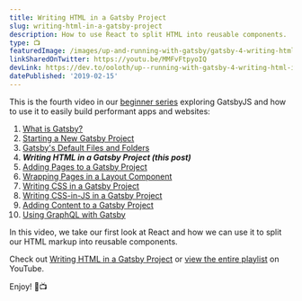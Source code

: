 ```yaml
---
title: Writing HTML in a Gatsby Project
slug: writing-html-in-a-gatsby-project
description: How to use React to split HTML into reusable components.
type: 📺
featuredImage: /images/up-and-running-with-gatsby/gatsby-4-writing-html-in-a-gatsby-project.png
linkSharedOnTwitter: https://youtu.be/MMFvFtpyoIQ
devLink: https://dev.to/ooloth/up--running-with-gatsby-4-writing-html-in-a-gatsby-project-1362
datePublished: '2019-02-15'
---
```


This is the fourth video in our [beginner series](https://www.youtube.com/watch?v=jAa1wh5ATm0&list=PLHBEcHVSROXQQhXpNhmiVKKcw72Cc0V-U) exploring GatsbyJS and how to use it to easily build performant apps and websites:

1. [What is Gatsby?](/what-is-gatsby)
2. [Starting a New Gatsby Project](/starting-a-new-gatsby-project)
3. [Gatsby's Default Files and Folders](/gatsbys-default-files-and-folders)
4. **_Writing HTML in a Gatsby Project (this post)_**
5. [Adding Pages to a Gatsby Project](/adding-pages-to-a-gatsby-project)
6. [Wrapping Pages in a Layout Component](/wrapping-pages-in-a-layout-component)
7. [Writing CSS in a Gatsby Project](/writing-css-in-a-gatsby-project)
8. [Writing CSS-in-JS in a Gatsby Project](/writing-css-in-js-in-a-gatsby-project)
9. [Adding Content to a Gatsby Project](/adding-content-to-a-gatsby-project)
10. [Using GraphQL with Gatsby](/using-graphql-with-gatsby)

In this video, we take our first look at React and how we can use it to split our HTML markup into reusable components.

Check out [Writing HTML in a Gatsby Project](https://youtu.be/MMFvFtpyoIQ) or [view the entire playlist](https://www.youtube.com/watch?v=jAa1wh5ATm0&list=PLHBEcHVSROXQQhXpNhmiVKKcw72Cc0V-U) on YouTube.

Enjoy! 🎉📺
